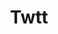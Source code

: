---
title: 'Twtt'
description: 'A simple social network (twitter clone) by university hobby'
image: 'hero.webp'
preview: 'https://twtt.vercel.app'
repository: 'https://github.com/carlos-burelo/twtt'
tags: ['nodejs', 'npm', 'rest', 'api', 'social', 'network']
stack:
  ts: 20
  svelte: 80
createdAt: 2022-04-05
---